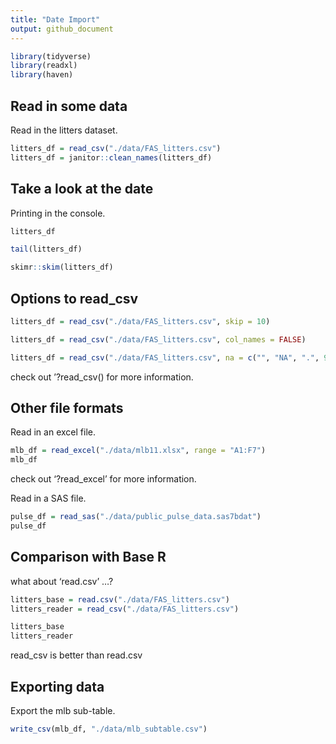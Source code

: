 ```yaml
---
title: "Date Import"
output: github_document
---
```


```r
library(tidyverse)
library(readxl)
library(haven)
```

## Read in some data

Read in the litters dataset.

```r
litters_df = read_csv("./data/FAS_litters.csv")
litters_df = janitor::clean_names(litters_df)
```


## Take a look at the date

Printing in the console.

```r
litters_df
```

```r
tail(litters_df)
```

```r
skimr::skim(litters_df)
```


## Options to read_csv

```r
litters_df = read_csv("./data/FAS_litters.csv", skip = 10)
```

```r
litters_df = read_csv("./data/FAS_litters.csv", col_names = FALSE)
```

```r
litters_df = read_csv("./data/FAS_litters.csv", na = c("", "NA", ".", 999))
```


check out '?read_csv() for more information.

## Other file formats

Read in an excel file.

```r
mlb_df = read_excel("./data/mlb11.xlsx", range = "A1:F7")
mlb_df
```


check out '?read_excel' for more information.

Read in a SAS file.

```r
pulse_df = read_sas("./data/public_pulse_data.sas7bdat")
pulse_df
```

## Comparison with Base R

what about 'read.csv' ...?

```r
litters_base = read.csv("./data/FAS_litters.csv")
litters_reader = read_csv("./data/FAS_litters.csv")

litters_base
litters_reader
```
 read_csv is better than read.csv

## Exporting data

Export the mlb sub-table.

```r
write_csv(mlb_df, "./data/mlb_subtable.csv")
```




























